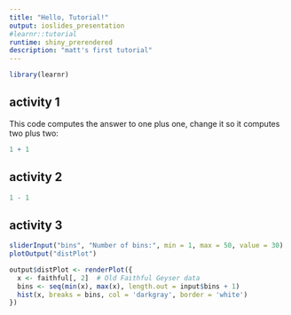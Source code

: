 ```yaml
---
title: "Hello, Tutorial!"
output: ioslides_presentation
#learnr::tutorial
runtime: shiny_prerendered
description: "matt's first tutorial"
---
```


```r
library(learnr)
```

## activity 1
This code computes the answer to one plus one, change it so it computes two plus two:

```r
1 + 1
```

## activity 2
```r
1 - 1
```

## activity 3
```r
sliderInput("bins", "Number of bins:", min = 1, max = 50, value = 30)
plotOutput("distPlot")
```

```r
output$distPlot <- renderPlot({
  x <- faithful[, 2]  # Old Faithful Geyser data
  bins <- seq(min(x), max(x), length.out = input$bins + 1)
  hist(x, breaks = bins, col = 'darkgray', border = 'white')
})
```
